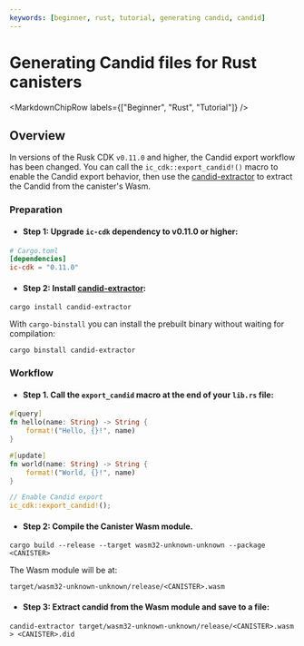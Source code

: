 ```yaml
---
keywords: [beginner, rust, tutorial, generating candid, candid]
---
```



# Generating Candid files for Rust canisters

<MarkdownChipRow labels={["Beginner", "Rust", "Tutorial"]} />

## Overview

In versions of the Rusk CDK `v0.11.0` and higher, the Candid export workflow has been changed.
You can call the `ic_cdk::export_candid!()` macro to enable the Candid export behavior, then use the [candid-extractor](https://github.com/dfinity/cdk-rs/tree/main/src/candid-extractor) to extract the Candid from the canister's Wasm.

### Preparation

- #### Step 1: Upgrade `ic-cdk` dependency to v0.11.0 or higher:

```toml
# Cargo.toml
[dependencies]
ic-cdk = "0.11.0"
```

- #### Step 2: Install [candid-extractor](https://github.com/dfinity/cdk-rs/tree/main/src/candid-extractor):

```
cargo install candid-extractor
```

With `cargo-binstall` you can install the prebuilt binary without waiting for compilation:

```
cargo binstall candid-extractor
```

### Workflow

- #### Step 1. Call the `export_candid` macro at the end of your `lib.rs` file:

```rust
#[query]
fn hello(name: String) -> String {
    format!("Hello, {}!", name)
}

#[update]
fn world(name: String) -> String {
    format!("World, {}!", name)
}

// Enable Candid export
ic_cdk::export_candid!();
```

- #### Step 2: Compile the Canister Wasm module.

```
cargo build --release --target wasm32-unknown-unknown --package <CANISTER>
```

The Wasm module will be at:

```
target/wasm32-unknown-unknown/release/<CANISTER>.wasm
```

- #### Step 3: Extract candid from the Wasm module and save to a file:

```
candid-extractor target/wasm32-unknown-unknown/release/<CANISTER>.wasm > <CANISTER>.did
```
